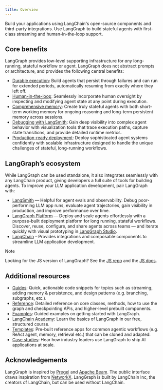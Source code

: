 ```yaml
---
title: Overview
--- 
```


Build your applications using LangChain's open-source components and third-party integrations. Use LangGraph to build stateful agents with first-class streaming and human-in-the-loop support.


## Core benefits

LangGraph provides low-level supporting infrastructure for *any* long-running, stateful workflow or agent. LangGraph does not abstract prompts or architecture, and provides the following central benefits:

- [Durable execution](https://langchain-ai.github.io/langgraph/concepts/durable_execution/): Build agents that persist through failures and can run for extended periods, automatically resuming from exactly where they left off.
- [Human-in-the-loop](https://langchain-ai.github.io/langgraph/concepts/human_in_the_loop/): Seamlessly incorporate human oversight by inspecting and modifying agent state at any point during execution.
- [Comprehensive memory](https://langchain-ai.github.io/langgraph/concepts/memory/): Create truly stateful agents with both short-term working memory for ongoing reasoning and long-term persistent memory across sessions.
- [Debugging with LangSmith](http://www.langchain.com/langsmith): Gain deep visibility into complex agent behavior with visualization tools that trace execution paths, capture state transitions, and provide detailed runtime metrics.
- [Production-ready deployment](https://langchain-ai.github.io/langgraph/concepts/deployment_options/): Deploy sophisticated agent systems confidently with scalable infrastructure designed to handle the unique challenges of stateful, long-running workflows.

## LangGraph’s ecosystem

While LangGraph can be used standalone, it also integrates seamlessly with any LangChain product, giving developers a full suite of tools for building agents. To improve your LLM application development, pair LangGraph with:

- [LangSmith](http://www.langchain.com/langsmith) — Helpful for agent evals and observability. Debug poor-performing LLM app runs, evaluate agent trajectories, gain visibility in production, and improve performance over time.
- [LangGraph Platform](https://langchain-ai.github.io/langgraph/concepts/#langgraph-platform) — Deploy and scale agents effortlessly with a purpose-built deployment platform for long running, stateful workflows. Discover, reuse, configure, and share agents across teams — and iterate quickly with visual prototyping in [LangGraph Studio](https://langchain-ai.github.io/langgraph/concepts/langgraph_studio/).
- [LangChain](https://python.langchain.com/docs/introduction/) – Provides integrations and composable components to streamline LLM application development.

> [!NOTE]
> Looking for the JS version of LangGraph? See the [JS repo](https://github.com/langchain-ai/langgraphjs) and the [JS docs](https://langchain-ai.github.io/langgraphjs/).

## Additional resources

- [Guides](https://langchain-ai.github.io/langgraph/how-tos/): Quick, actionable code snippets for topics such as streaming, adding memory & persistence, and design patterns (e.g. branching, subgraphs, etc.).
- [Reference](https://langchain-ai.github.io/langgraph/reference/graphs/): Detailed reference on core classes, methods, how to use the graph and checkpointing APIs, and higher-level prebuilt components.
- [Examples](https://langchain-ai.github.io/langgraph/tutorials/overview/): Guided examples on getting started with LangGraph.
- [LangChain Academy](https://academy.langchain.com/courses/intro-to-langgraph): Learn the basics of LangGraph in our free, structured course.
- [Templates](https://langchain-ai.github.io/langgraph/concepts/template_applications/): Pre-built reference apps for common agentic workflows (e.g. ReAct agent, memory, retrieval etc.) that can be cloned and adapted.
- [Case studies](https://www.langchain.com/built-with-langgraph): Hear how industry leaders use LangGraph to ship AI applications at scale.

## Acknowledgements

LangGraph is inspired by [Pregel](https://research.google/pubs/pub37252/) and [Apache Beam](https://beam.apache.org/). The public interface draws inspiration from [NetworkX](https://networkx.org/documentation/latest/). LangGraph is built by LangChain Inc, the creators of LangChain, but can be used without LangChain.